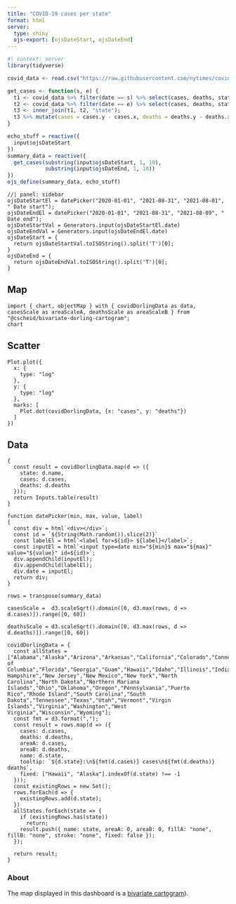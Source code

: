 ```yaml
---
title: "COVID-19 cases per state"
format: html
server: 
  type: shiny
  ojs-export: [ojsDateStart, ojsDateEnd]
---
```


```r
#| context: server
library(tidyverse)

covid_data <- read.csv("https://raw.githubusercontent.com/nytimes/covid-19-data/master/us-states.csv")

get_cases <- function(s, e) {
  t1 <- covid_data %>% filter(date == s) %>% select(cases, deaths, state);
  t2 <- covid_data %>% filter(date == e) %>% select(cases, deaths, state);
  t3 <- inner_join(t1, t2, "state");
  t3 %>% mutate(cases = cases.y - cases.x, deaths = deaths.y - deaths.x) %>% select(state, cases, deaths)
}

echo_stuff = reactive({
  input$ojsDateStart
})
summary_data = reactive({
  get_cases(substring(input$ojsDateStart, 1, 10), 
            substring(input$ojsDateEnd, 1, 10))
})
ojs_define(summary_data, echo_stuff)
```

```ojs
//| panel: sidebar
ojsDateStartEl = datePicker("2020-01-01", "2021-08-31", "2021-08-01", " Date start");
ojsDateEndEl = datePicker("2020-01-01", "2021-08-31", "2021-08-09", " Date end");
ojsDateStartVal = Generators.input(ojsDateStartEl.date)
ojsDateEndVal = Generators.input(ojsDateEndEl.date)
ojsDateStart = {
  return ojsDateStartVal.toISOString().split('T')[0];
}
ojsDateEnd = {
  return ojsDateEndVal.toISOString().split('T')[0];
}
```

::: {.panel-tabset}

## Map

```ojs
import { chart, objectMap } with { covidDorlingData as data, casesScale as areaScaleA, deathsScale as areaScaleB } from "@cscheid/bivariate-dorling-cartogram";
chart
```

## Scatter

```ojs
Plot.plot({
  x: {
    type: "log"
  },
  y: {
    type: "log"
  },
  marks: [
    Plot.dot(covidDorlingData, {x: "cases", y: "deaths"})
  ]
})
```

## Data

```ojs
{
  const result = covidDorlingData.map(d => ({
    state: d.name,
    cases: d.cases,
    deaths: d.deaths
  }));
  return Inputs.table(result)
}
```

:::

```ojs
function datePicker(min, max, value, label)
{
  const div = html`<div></div>`;
  const id = `${String(Math.random()).slice(2)}`
  const labelEl = html`<label for=${id}> ${label}</label>`;
  const inputEl = html`<input type=date min="${min}$ max="${max}" value="${value}" id=${id}>`;
  div.appendChild(inputEl);
  div.appendChild(labelEl);
  div.date = inputEl;
  return div;
}

rows = transpose(summary_data)

casesScale =  d3.scaleSqrt().domain([0, d3.max(rows, d => d.cases)]).range([0, 60])

deathsScale = d3.scaleSqrt().domain([0, d3.max(rows, d => d.deaths)]).range([0, 60])

covidDorlingData = {
  const allStates = ["Alabama","Alaska","Arizona","Arkansas","California","Colorado","Connecticut","Delaware","District of Columbia","Florida","Georgia","Guam","Hawaii","Idaho","Illinois","Indiana","Iowa","Kansas","Kentucky","Louisiana","Maine","Maryland","Massachusetts","Michigan","Minnesota","Mississippi","Missouri","Montana","Nebraska","Nevada","New Hampshire","New Jersey","New Mexico","New York","North Carolina","North Dakota","Northern Mariana Islands","Ohio","Oklahoma","Oregon","Pennsylvania","Puerto Rico","Rhode Island","South Carolina","South Dakota","Tennessee","Texas","Utah","Vermont","Virgin Islands","Virginia","Washington","West Virginia","Wisconsin","Wyoming"];
  const fmt = d3.format(",");
  const result = rows.map(d => ({
    cases: d.cases,
    deaths: d.deaths,
    areaA: d.cases,
    areaB: d.deaths,
    name: d.state,
    tooltip: `${d.state}:\n${fmt(d.cases)} cases\n${fmt(d.deaths)} deaths`,
    fixed: ["Hawaii", "Alaska"].indexOf(d.state) !== -1
  }));
  const existingRows = new Set();
  rows.forEach(d => {
    existingRows.add(d.state);
  })
  allStates.forEach(state => {
    if (existingRows.has(state))
      return;
    result.push({ name: state, areaA: 0, areaB: 0, fillA: "none",  fillB: "none", stroke: "none", fixed: false });
  });

  return result;
}
```

### About

The map displayed in this dashboard is a [bivariate cartogram](https://observablehq.com/@cscheid/bivariate-dorling-cartogram)).
